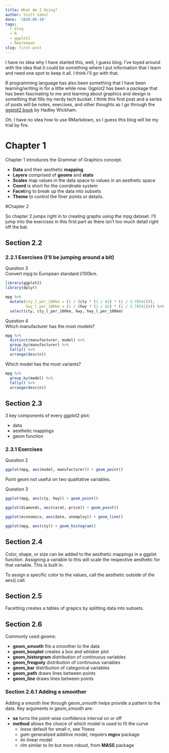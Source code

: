 ```yaml
---
title: What Am I Doing?
author: Scott Sabol
date: '2020-06-10'
tags:
  - blog
  - R
  - ggplot2
  - Rmarkdown
slug: first-post
---
```


I have no idea why I have started this, well, I guess blog.  I've toyed around with the idea that it could be something where I put information that I learn and need one spot to keep it all.  I think I'll go with that.  

R programming language has also been something that I have been learning/writing in for a little while now.  Ggplot2 has been a package that has been fascinating to me and learning about graphics and design is something that fills my nerdy tech bucket.  I think this first post and a series of posts will be notes, exercises, and other thoughts as I go through the [ggplot2 book](https://ggplot2-book.org/) by Hadley Wickham.

Oh, I have no idea how to use RMarkdown, so I guess this blog will be my trial by fire.  

# Chapter 1

Chapter 1 introduces the Grammar of Graphics concept.

* **Data** and their aesthetic **mapping**.
* **Layers** comprised of **geoms** and **stats**
* **Scales** map values in the data space to values in an aesthetic space
* **Coord** is short for the coordinate system
* **Facet**ing to break up the data into subsets
* **Theme** to control the finer points or details.

#Chapter 2

So chapter 2 jumps right in to creating graphs using the mpg dataset.  I'll jump into the exercises in this first part as there isn't too much detail right off the bat.

## Section 2.2  
### 2.2.1 Exercises (I'll be jumping around a bit)

Question 3  
Convert mpg to European standard l/100km.
```r
library(ggplot2)
library(dplyr)
```
```r
mpg %>% 
  mutate(cty_l_per_100km = (1 / (cty * (1 / 62) * (1 / 3.78541))),
         hwy_l_per_100km = (1 / (hwy * (1 / 62) * (1 / 3.78541)))) %>% 
  select(cty, cty_l_per_100km, hwy, hwy_l_per_100km)

```
Question 4  
Which manufacturer has the most models?
```r
mpg %>% 
  distinct(manufacturer, model) %>% 
  group_by(manufacturer) %>% 
  tally() %>% 
  arrange(desc(n))
```

Which model has the most variants?
```r
mpg %>% 
  group_by(model) %>% 
  tally() %>% 
  arrange(desc(n))
```
## Section 2.3

3 key components of every ggplot2 plot:

 - data
 - aesthetic mappings
 - geom function

### 2.3.1 Exercises

Question 2

```r
ggplot(mpg, aes(model, manufacturer)) + geom_point()
```
Point geom not useful on two qualitative variables.

Question 3
```r
ggplot(mpg, aes(cty, hwy)) + geom_point()
```
```r
ggplot(diamonds, aes(carat, price)) + geom_point()
```
```r
ggplot(economics, aes(date, unemploy)) + geom_line()
```
```r
ggplot(mpg, aes(cty)) + geom_histogram()
```

## Section 2.4

Color, shape, or size can be added to the aesthetic mappings in a ggplot function.  Assigning a variable to this will scale the respective aesthetic for that variable.  This is built in.

To assign a specific color to the values, call the aesthetic outside of the aes() call.

## Section 2.5

Facetting creates a tables of grapics by splitting data into subsets.

## Section 2.6

Commonly used geoms:

 - **geom_smooth** fits a smoother to the data
 - **geom_boxplot** creates a box and whisker plot
 - **geom_historgram** distribution of continuous variables
 - **geom_freqpoly** distribution of continuous variables
 - **geom_bar** distribution of categorical variables
 - **geom_path** draws lines between points
 - **geom_line** draws lines between points

### Section 2.6.1 Adding a smoother

Adding a smooth line through geom_smooth helps provide a pattern to the data.  Key arguments in geom_smooth are:

 - **se** turns the point-wise confidence interval on or off
 - **method** allows the choice of which model is used to fit the curve  
    - *loess* default for small n, see ?loess
    - *gam* generalized additive model, requiers **mgcv** package
    - *lm* linear model
    - *rlm* similar to *lm* but more robust, from **MASS** package

